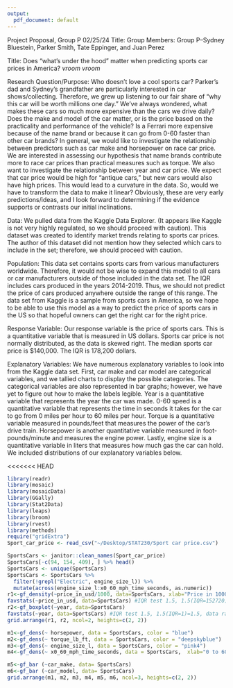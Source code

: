 ```yaml
---
output:
  pdf_document: default
---
```

Project Proposal, Group P 02/25/24 Title: Group Members: Group P–Sydney Bluestein, Parker Smith, Tate Eppinger, and Juan Perez

Title: Does "what's under the hood" matter when predicting sports car prices in America? *vroom vroom* 

Research Question/Purpose: Who doesn’t love a cool sports car? Parker’s dad and Sydney’s grandfather are particularly interested in car shows/collecting. Therefore, we grew up listening to our fair share of “why this car will be worth millions one day.” We’ve always wondered, what makes these cars so much more expensive than the cars we drive daily? Does the make and model of the car matter, or is the price based on the practicality and performance of the vehicle? Is a Ferrari more expensive because of the name brand or because it can go from 0-60 faster than other car brands? In general, we would like to investigate the relationship between predictors such as car make and horsepower on race car price. We are interested in assessing our hypothesis that name brands contribute more to race car prices than practical measures such as torque. We also want to investigate the relationship between year and car price. We expect that car price would be high for “antique cars,” but new cars would also have high prices. This would lead to a curvature in the data. So, would we have to transform the data to make it linear? Obviously, these are very early predictions/ideas, and I look forward to determining if the evidence supports or contrasts our initial inclinations.

Data: We pulled data from the Kaggle Data Explorer. (It appears like Kaggle is not very highly regulated, so we should proceed with caution). This dataset was created to identify market trends relating to sports car prices. The author of this dataset did not mention how they selected which cars to include in the set; therefore, we should proceed with caution.

Population: This data set contains sports cars from various manufacturers worldwide. Therefore, it would not be wise to expand this model to all cars or car manufacturers outside of those included in the data set. The IQR includes cars produced in the years 2014-2019. Thus, we should not predict the price of cars produced anywhere outside the range of this range. The data set from Kaggle is a sample from sports cars in America, so we hope to be able to use this model as a way to predict the price of sports cars in the US so that hopeful owners can get the right car for the right price. 

Response Variable: Our response variable is the price of sports cars. This is a quantitative variable that is measured in US dollars. Sports car price is not normally distributed, as the data is skewed right. The median sports car price is $140,000. The IQR is 178,200 dollars.

Explanatory Variables: We have numerous explanatory variables to look into from the Kaggle data set. First, car make and car model are categorical variables, and we tallied charts to display the possible categories. The categorical variables are also represented in bar graphs; however, we have yet to figure out how to make the labels legible. Year is a quantitative variable that represents the year the car was made. 0-60 speed is a quantitative variable that represents the time in seconds it takes for the car to go from 0 miles per hour to 60 miles per hour. Torque is a quantitative variable measured in pounds/feet that measures the power of the car’s drive train. Horsepower is another quantitative variable measured in foot-pounds/minute and measures the engine power. Lastly, engine size is a quantitative variable in liters that measures how much gas the car can hold. We included distributions of our explanatory variables below.

<<<<<<< HEAD
```r
library(readr)
library(mosaic)
library(mosaicData)
library(GGally)
library(Stat2Data)
library(leaps)
library(broom)
library(rvest)
library(methods)
require("gridExtra")
Sport_car_price <- read_csv("~/Desktop/STAT230/Sport car price.csv")
```

```r
SportsCars <- janitor::clean_names(Sport_car_price)
SportsCars[-c(94, 154, 409), ] %>% head()
SportsCars <- unique(SportsCars)
SportsCars <- SportsCars %>% 
  filter(!grepl("Electric", engine_size_l)) %>% 
  mutate(across(engine_size_l:x0_60_mph_time_seconds, as.numeric))
r1<-gf_density(~price_in_usd/1000, data=SportsCars, xlab="Price in 1000s of USD") #specify 1000s, response variable
favstats(~price_in_usd, data=SportsCars) #IQR test 1.5, 1.5(IQR=152720)=229080, data range from $298980 to $451700 if we use the IQR to determine outliers
r2<-gf_boxplot(~year, data=SportsCars)
favstats(~year, data=SportsCars) #IQR test 1.5, 1.5(IQR=1)=1.5, data range from 2019 to 2023
grid.arrange(r1, r2, ncol=2, heights=c(2, 2))
```

```r
m1<-gf_dens(~ horsepower, data = SportsCars, color = "blue")        
m2<-gf_dens(~ torque_lb_ft, data = SportsCars, color = "deepskyblue")
m3<-gf_dens(~ engine_size_l, data = SportsCars, color = "pink4")
m4<-gf_dens(~ x0_60_mph_time_seconds, data = SportsCars,  xlab="0 to 60mph time in seconds", color = "purple")
```
```r
m5<-gf_bar (~car_make, data= SportsCars)
m6<-gf_bar (~car_model, data= SportsCars)
grid.arrange(m1, m2, m3, m4, m5, m6, ncol=3, heights=c(2, 2))
```
